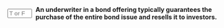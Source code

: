 ::: {.question-block}

<form onsubmit="event.preventDefault(); checkAnswerBox('module6_tf_q22','T')" style="display: flex; align-items: center; gap: 8px;">
<input type="text" id="module6_tf_q22" name="module6_tf_q22" maxlength="1" placeholder="T or F" style="width: 55px;" data-correct-answer="T" /> 
<label for="module6_tf_q22"><strong>An underwriter in a bond offering typically guarantees the purchase of the entire bond issue and resells it to investors.</strong></label>
</form>

<div id="feedback-module6_tf_q22" class="feedback" data-status="" style="display:none;">
This is TRUE. Underwriters assume the risk of distributing the bond issue by purchasing it from the issuer and selling to the market.
</div>

:::
